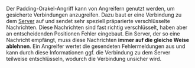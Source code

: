 Der Padding-Orakel-Angriff kann von Angreifern genutzt werden, um gesicherte Verbindungen anzugreifen. Dazu baut er eine Verbindung zu dem [[Server]] auf und sendet sehr speziell präparierte verschlüsselte Nachrichten. Diese Nachrichten sind fast richtig verschlüsselt, haben aber an entscheidenden Positionen Fehler eingebaut. Ein Server, der so eine Nachricht empfängt, muss diese Nachrichten '''immer auf die gleiche Weise ablehnen'''. Ein Angreifer wertet die gesendeten Fehlermeldungen aus und kann durch diese Informationen ggf. die Verbindung zu dem Server teilweise entschlüsseln, wodurch die Verbindung unsicher wird.
